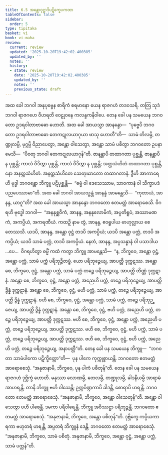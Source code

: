 ```yaml
---
title: 6.5 အန္တောဝုဋ္ဌာဒိပဋိက္ခေပကထာ
tableOfContents: false
sidebar:
  order: 5
type: tipitaka
basket: vi
book: vi-maha
review:
  current: review
  updated: '2025-10-20T19:42:02.400385'
  updated_by: ''
  notes: ''
  history:
  - state: review
    date: '2025-10-20T19:42:02.400385'
    updated_by: ''
    notes: ''
    previous_state: draft
---
```



<DynamicBreadcrumb />


<ReviewStatus review={frontmatter.review} showDetails={true} />

<HypothesisAnnotation frontmatter={frontmatter} />

<Division number="274" book="vi-maha" e="ch" v="3" p="304">

<Paragraph number="1251" book="vi-maha">
အထ ခေါ ဘဂဝါ အနုပုဗ္ဗေန စာရိကံ စရမာနော ယေန ရာဇဂဟံ တဒဝသရိ. တတြ သုဒံ ဘဂဝါ ရာဇဂဟေ ဝိဟရတိ ဝေဠုဝနေ ကလန္ဒကနိဝါပေ. တေန ခေါ ပန သမယေန ဘဂဝတော ဥဒရဝါတာဗာဓော ဟောတိ. အထ ခေါ အာယသ္မာ အာနန္ဒော—  “ပုဗ္ဗေပိ ဘဂဝတော ဥဒရဝါတာဗာဓော တေကဋုလယာဂုယာ ဖာသု ဟောတီ”တိ—  သာမံ တိလမ္ပိ, တဏ္ဍုလမ္ပိ, မုဂ္ဂမ္ပိ ဝိညာပေတွာ, အန္တော ဝါသေတွာ, အန္တော သာမံ ပစိတွာ ဘဂဝတော ဥပနာမေသိ—  “ပိဝတု ဘဂဝါ တေကဋုလယာဂုန်”တိ. ဇာနန္တာပိ တထာဂတာ ပုစ္ဆန္တိ, ဇာနန္တာပိ န ပုစ္ဆန္တိ; ကာလံ ဝိဒိတွာ ပုစ္ဆန္တိ, ကာလံ ဝိဒိတွာ န ပုစ္ဆန္တိ; အတ္ထသံဟိတံ တထာဂတာ ပုစ္ဆန္တိ, နော အနတ္ထသံဟိတံ. အနတ္ထသံဟိတေ သေတုဃာတော တထာဂတာနံ. ဒွီဟိ အာကာရေဟိ ဗုဒ္ဓါ ဘဂဝန္တော ဘိက္ခူ ပဋိပုစ္ဆန္တိ—  “ဓမ္မံ ဝါ ဒေသေဿာမ, သာဝကာနံ ဝါ သိက္ခာပဒံ ပညပေဿာမာ”တိ.
</Paragraph>

<Paragraph number="1252" book="vi-maha">
အထ ခေါ ဘဂဝါ အာယသ္မန္တံ အာနန္ဒံ အာမန္တေသိ—  “ကုတာယံ, အာနန္ဒ, ယာဂူ”တိ? အထ ခေါ အာယသ္မာ အာနန္ဒော ဘဂဝတော ဧတမတ္ထံ အာရောစေသိ. ဝိဂရဟိ ဗုဒ္ဓေါ ဘဂဝါ—  “အနနုစ္ဆဝိကံ, အာနန္ဒ, အနနုလောမိကံ, အပ္ပတိရူပံ, အဿာမဏကံ, အကပ္ပိယံ, အကရဏီယံ. ကထဉှိ နာမ တွံ, အာနန္ဒ, ဧဝရူပါယ ဗာဟုလ္လာယ စေတေဿသိ. ယဒပိ, အာနန္ဒ, အန္တော ဝုဋ္ဌံ တဒပိ အကပ္ပိယံ; ယဒပိ အန္တော ပက္ကံ, တဒပိ အကပ္ပိယံ; ယဒပိ သာမံ ပက္ကံ, တဒပိ အကပ္ပိယံ. နေတံ, အာနန္ဒ, အပ္ပသန္နာနံ ဝါ ပသာဒါယ …ပေ…  ဝိဂရဟိတွာ ဓမ္မိံ ကထံ ကတွာ ဘိက္ခူ အာမန္တေသိ—  “န, ဘိက္ခဝေ, အန္တော ဝုဋ္ဌံ, အန္တော ပက္ကံ, သာမံ ပက္ကံ ပရိဘုဉ္ဇိတဗ္ဗံ. ယော ပရိဘုဉ္ဇေယျ, အာပတ္တိ ဒုက္ကဋဿ. အန္တော စေ, ဘိက္ခဝေ, ဝုဋ္ဌံ, အန္တော ပက္ကံ, သာမံ ပက္ကံ တဉ္စေ ပရိဘုဉ္ဇေယျ, အာပတ္တိ တိဏ္ဏံ ဒုက္ကဋာနံ. အန္တော စေ, ဘိက္ခဝေ, ဝုဋ္ဌံ, အန္တော ပက္ကံ, အညေဟိ ပက္ကံ, တဉ္စေ ပရိဘုဉ္ဇေယျ, အာပတ္တိ ဒွိန္နံ ဒုက္ကဋာနံ. အန္တော စေ, ဘိက္ခဝေ, ဝုဋ္ဌံ, ဗဟိ ပက္ကံ, သာမံ ပက္ကံ, တဉ္စေ ပရိဘုဉ္ဇေယျ, အာပတ္တိ ဒွိန္နံ ဒုက္ကဋာနံ. ဗဟိ စေ, ဘိက္ခဝေ, ဝုဋ္ဌံ, အန္တော ပက္ကံ, သာမံ ပက္ကံ, တဉ္စေ ပရိဘုဉ္ဇေယျ, အာပတ္တိ ဒွိန္နံ ဒုက္ကဋာနံ. အန္တော စေ, ဘိက္ခဝေ, ဝုဋ္ဌံ, ဗဟိ ပက္ကံ, အညေဟိ ပက္ကံ, တဉ္စေ ပရိဘုဉ္ဇေယျ, အာပတ္တိ ဒုက္ကဋဿ. ဗဟိ စေ, ဘိက္ခဝေ, ဝုဋ္ဌံ, အန္တော ပက္ကံ, အညေဟိ ပက္ကံ, တဉ္စေ ပရိဘုဉ္ဇေယျ, အာပတ္တိ ဒုက္ကဋဿ. ဗဟိ စေ, ဘိက္ခဝေ, ဝုဋ္ဌံ, ဗဟိ ပက္ကံ, သာမံ ပက္ကံ, တဉ္စေ ပရိဘုဉ္ဇေယျ, အာပတ္တိ ဒုက္ကဋဿ. ဗဟိ စေ, ဘိက္ခဝေ, ဝုဋ္ဌံ, ဗဟိ ပက္ကံ, အညေဟိ ပက္ကံ, တဉ္စေ ပရိဘုဉ္ဇေယျ, အနာပတ္တီ”တိ.
</Paragraph>

<Paragraph number="1253" book="vi-maha">
တေန ခေါ ပန သမယေန ဘိက္ခူ—  “ဘဂဝတာ သာမံပါကော ပဋိက္ခိတ္တော”တိ—  ပုန ပါကေ ကုက္ကုစ္စာယန္တိ. ဘဂဝတော ဧတမတ္ထံ အာရောစေသုံ. “အနုဇာနာမိ, ဘိက္ခဝေ, ပုန ပါကံ ပစိတုန်”တိ.
</Paragraph>

<Paragraph number="1254" book="vi-maha">
တေန ခေါ ပန သမယေန ရာဇဂဟံ ဒုဗ္ဘိက္ခံ ဟောတိ. မနုဿာ လောဏမ္ပိ, တေလမ္ပိ, တဏ္ဍုလမ္ပိ, ခါဒနီယမ္ပိ အာရာမံ အာဟရန္တိ. တာနိ ဘိက္ခူ ဗဟိ ဝါသေန္တိ; ဥက္ကပိဏ္ဍကာပိ ခါဒန္တိ, စောရာပိ ဟရန္တိ. ဘဂဝတော ဧတမတ္ထံ အာရောစေသုံ. “အနုဇာနာမိ, ဘိက္ခဝေ, အန္တော ဝါသေတုန်”တိ. အန္တော ဝါသေတွာ ဗဟိ ပါစေန္တိ. ဒမကာ ပရိဝါရေန္တိ. ဘိက္ခူ အဝိဿဋ္ဌာ ပရိဘုဉ္ဇန္တိ. ဘဂဝတော ဧတမတ္ထံ အာရောစေသုံ. “အနုဇာနာမိ, ဘိက္ခဝေ, အန္တော ပစိတုန်”တိ. ဒုဗ္ဘိက္ခေ ကပ္ပိယကာရကာ ဗဟုတရံ ဟရန္တိ, အပ္ပတရံ ဘိက္ခူနံ ဒေန္တိ. ဘဂဝတော ဧတမတ္ထံ အာရောစေသုံ. “အနုဇာနာမိ, ဘိက္ခဝေ, သာမံ ပစိတုံ. အနုဇာနာမိ, ဘိက္ခဝေ, အန္တော ဝုဋ္ဌံ, အန္တော ပက္ကံ, သာမံ ပက္ကန်”တိ.
</Paragraph>
</Division>
